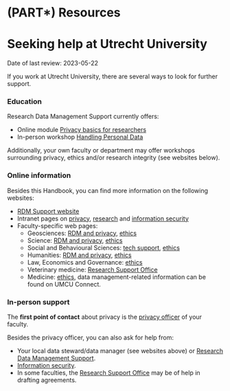 # (PART\*) Resources {-} 

# Seeking help at Utrecht University {#seeking-help}
:::keywords
Date of last review: 2023-05-22
:::

If you work at Utrecht University, there are several ways to look for further 
support.

### Education {#education}

Research Data Management Support currently offers:

- Online module [Privacy basics for researchers](https://www.uu.nl/en/research/research-data-management/walk-in-hours-workshops/privacy-basics-online-training){target="_blank"}
- In-person workshop [Handling Personal Data](https://www.uu.nl/en/research/research-data-management/training-workshops/handling-personal-data-in-research){target="_blank"}

Additionally, your own faculty or department may offer workshops surrounding
privacy, ethics and/or research integrity (see websites below).

### Online information {#websites}

Besides this Handbook, you can find more information on the following websites:

- [RDM Support website](https://www.uu.nl/rdm){target="_blank"}
- Intranet pages on [privacy](https://intranet.uu.nl/en/knowledge-base/privacy-at-uu){target="_blank"}, 
[research](https://intranet.uu.nl/en/knowledgebase/research){target="_blank"} and
[information security](https://intranet.uu.nl/en/information-security-at-the-uu){target="_blank"}
- Faculty-specific web pages:
  - Geosciences: [RDM and privacy](https://geo-data-support.sites.uu.nl/){target="_blank"},
    [ethics](https://sciencegeo-erb.sites.uu.nl/){target="_blank"}
  - Science: [RDM and privacy](https://science-data-support.sites.uu.nl/){target="_blank"},
    [ethics](https://sciencegeo-erb.sites.uu.nl/){target="_blank"}
  - Social and Behavioural Sciences: [tech support](https://techsupport.fss.uu.nl/){target="_blank"},
    [ethics](https://ferb.sites.uu.nl/){target="_blank"}
  - Humanities: [RDM and privacy](https://cdh.uu.nl/research/data-management-privacy/){target="_blank"},
    [ethics](https://fetc-gw.wp.hum.uu.nl/){target="_blank"}
  - Law, Economics and Governance: [ethics](https://intranet.uu.nl/en/knowledgebase/facultys-ethical-review-committee){target="_blank"}
  - Veterinary medicine: [Research Support Office](https://www.uu.nl/en/node/589/onderzoeksbureauresearch-support-office){target="_blank"}
  - Medicine: [ethics](https://www.metc-utrecht.nl/en/){target="_blank"}, data management-related information can be found on UMCU Connect.

### In-person support {#support}

The **first point of contact** about privacy is the [privacy officer](https://intranet.uu.nl/en/knowledgebase/privacyofficers){target="_blank"}
of your faculty. 

Besides the privacy officer, you can also ask for help from:

- Your local data steward/data manager (see websites above) or 
[Research Data Management Support](https://www.uu.nl/en/research/research-data-management/contact-us){target="_blank"}.
- [Information security](https://intranet.uu.nl/en/security/information-security-contact-who-are-we){target="_blank"}.
- In some faculties, the [Research Support Office](https://intranet.uu.nl/en/knowledgebase/research-support-offices){target="_blank"} 
may be of help in drafting agreements.